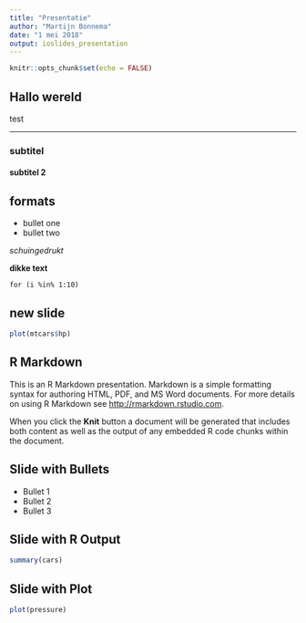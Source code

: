 ---
title: "Presentatie"
author: "Martijn Bonnema"
date: "1 mei 2018"
output: ioslides_presentation
---

```{r setup, include=FALSE}
knitr::opts_chunk$set(echo = FALSE)
```

## Hallo wereld
test

*** 
### subtitel
#### subtitel 2

## formats
- bullet one
- bullet two

*schuingedrukt*

**dikke text**

`for (i %in% 1:10)`

## new slide

```{r}
plot(mtcars$hp)
```


## R Markdown

This is an R Markdown presentation. Markdown is a simple formatting syntax for authoring HTML, PDF, and MS Word documents. For more details on using R Markdown see <http://rmarkdown.rstudio.com>.

When you click the **Knit** button a document will be generated that includes both content as well as the output of any embedded R code chunks within the document.

## Slide with Bullets

- Bullet 1
- Bullet 2
- Bullet 3

## Slide with R Output

```{r cars, echo = TRUE, comment = ""}
summary(cars)
```

## Slide with Plot

```{r pressure}
plot(pressure)
```

